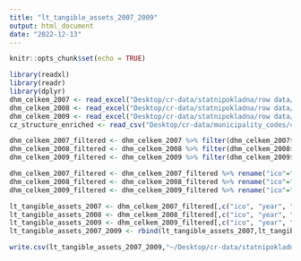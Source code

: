 ```yaml
---
title: "lt_tangible_assets_2007_2009"
output: html_document
date: "2022-12-13"
---
```


```r
knitr::opts_chunk$set(echo = TRUE)
```

```r
library(readxl)
library(readr)
library(dplyr)
dhm_celkem_2007 <- read_excel("Desktop/cr-data/statnipokladna/row data/dhm_celkem_2007.xls")
dhm_celkem_2008 <- read_excel("Desktop/cr-data/statnipokladna/row data/dhm_celkem_2008.xls")
dhm_celkem_2009 <- read_excel("Desktop/cr-data/statnipokladna/row data/dhm_celkem_2009.xls")
cz_structure_enriched <- read_csv("Desktop/cr-data/municipality_codes/cz-structure-enriched.csv")
```

```r
dhm_celkem_2007_filtered <- dhm_celkem_2007 %>% filter(dhm_celkem_2007$`IČ (kód)` %in% cz_structure_enriched$ico)
dhm_celkem_2008_filtered <- dhm_celkem_2008 %>% filter(dhm_celkem_2008$`IČ (kód)` %in% cz_structure_enriched$ico)
dhm_celkem_2009_filtered <- dhm_celkem_2009 %>% filter(dhm_celkem_2009$`IČ (kód)` %in% cz_structure_enriched$ico)
```

```r
dhm_celkem_2007_filtered <- dhm_celkem_2007_filtered %>% rename("ico"="IČ (kód)","year"="Obdobi (kód)", "lt_tangible_assets_CZK"="Stav k")
dhm_celkem_2008_filtered <- dhm_celkem_2008_filtered %>% rename("ico"="IČ (kód)","year"="Obdobi (kód)", "lt_tangible_assets_CZK"="Stav k")
dhm_celkem_2009_filtered <- dhm_celkem_2009_filtered %>% rename("ico"="IČ (kód)","year"="Obdobi (kód)", "lt_tangible_assets_CZK"="Stav k")
```

```r
lt_tangible_assets_2007 <- dhm_celkem_2007_filtered[,c("ico", "year", "lt_tangible_assets_CZK")]
lt_tangible_assets_2008 <- dhm_celkem_2008_filtered[,c("ico", "year", "lt_tangible_assets_CZK")]
lt_tangible_assets_2009 <- dhm_celkem_2009_filtered[,c("ico", "year", "lt_tangible_assets_CZK")]
lt_tangible_assets_2007_2009 <- rbind(lt_tangible_assets_2007,lt_tangible_assets_2008,lt_tangible_assets_2009)

write.csv(lt_tangible_assets_2007_2009,"~/Desktop/cr-data/statnipokladna/lt_tangible_assets_2007_2009.csv", row.names=FALSE)
```